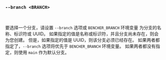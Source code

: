 ### `--branch <BRANCH>`

<br />

要选择一个分支，请设置 `--branch` 选项或 `BENCHER_BRANCH` 环境变量
为分支的名称、标识符或 UUID。
如果指定的值是名称或标识符，并且分支尚未存在，则会为您创建。
但是，如果指定的值是 UUID，则该分支必须已经存在。
如果两者都指定了，`--branch` 选项将优先于 `BENCHER_BRANCH` 环境变量。
如果两者都没有指定，则使用 `main` 作为默认分支。
